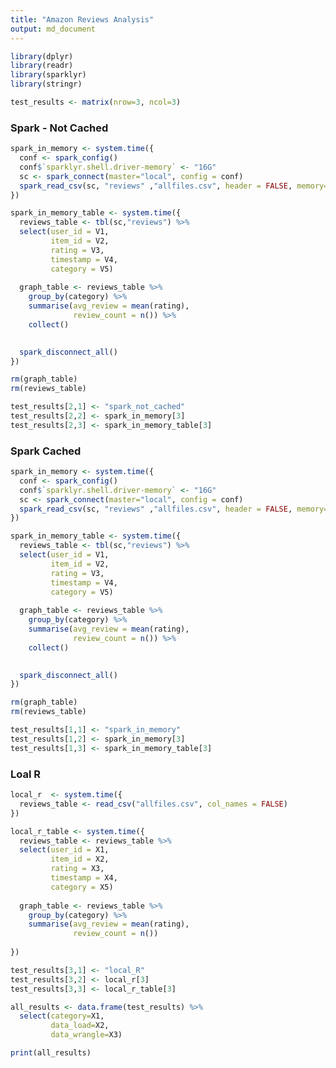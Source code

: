 ```yaml
---
title: "Amazon Reviews Analysis"
output: md_document
---
```


```r

library(dplyr)
library(readr)
library(sparklyr)
library(stringr)

test_results <- matrix(nrow=3, ncol=3)

```

### Spark - Not Cached

```r

spark_in_memory <- system.time({
  conf <- spark_config()
  conf$`sparklyr.shell.driver-memory` <- "16G"
  sc <- spark_connect(master="local", config = conf)
  spark_read_csv(sc, "reviews" ,"allfiles.csv", header = FALSE, memory=FALSE, repartition = 30) 
})
```

```r
spark_in_memory_table <- system.time({
  reviews_table <- tbl(sc,"reviews") %>%
  select(user_id = V1,
         item_id = V2,
         rating = V3,
         timestamp = V4,
         category = V5) 
  
  graph_table <- reviews_table %>%
    group_by(category) %>%
    summarise(avg_review = mean(rating),
              review_count = n()) %>%
    collect()
  

  spark_disconnect_all()
})

rm(graph_table)
rm(reviews_table)

test_results[2,1] <- "spark_not_cached"
test_results[2,2] <- spark_in_memory[3]
test_results[2,3] <- spark_in_memory_table[3]

```

### Spark Cached

```r

spark_in_memory <- system.time({
  conf <- spark_config()
  conf$`sparklyr.shell.driver-memory` <- "16G"
  sc <- spark_connect(master="local", config = conf)
  spark_read_csv(sc, "reviews" ,"allfiles.csv", header = FALSE, memory=TRUE, repartition = 30) 
})

spark_in_memory_table <- system.time({
  reviews_table <- tbl(sc,"reviews") %>%
  select(user_id = V1,
         item_id = V2,
         rating = V3,
         timestamp = V4,
         category = V5) 
  
  graph_table <- reviews_table %>%
    group_by(category) %>%
    summarise(avg_review = mean(rating),
              review_count = n()) %>%
    collect()
  

  spark_disconnect_all()
})

rm(graph_table)
rm(reviews_table)

test_results[1,1] <- "spark_in_memory"
test_results[1,2] <- spark_in_memory[3]
test_results[1,3] <- spark_in_memory_table[3]

```



### Loal R

```r

local_r  <- system.time({
  reviews_table <- read_csv("allfiles.csv", col_names = FALSE)
})

local_r_table <- system.time({
  reviews_table <- reviews_table %>%
  select(user_id = X1,
         item_id = X2,
         rating = X3,
         timestamp = X4,
         category = X5) 
  
  graph_table <- reviews_table %>%
    group_by(category) %>%
    summarise(avg_review = mean(rating),
              review_count = n()) 
  
})

test_results[3,1] <- "local_R"
test_results[3,2] <- local_r[3]
test_results[3,3] <- local_r_table[3]

```


```r
all_results <- data.frame(test_results) %>%
  select(category=X1,
         data_load=X2,
         data_wrangle=X3)

print(all_results)
```
